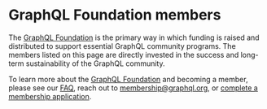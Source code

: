 
# GraphQL Foundation members

The [GraphQL Foundation](/foundation) is the primary way in which funding is
raised and distributed to support essential GraphQL community programs. The
members listed on this page are directly invested in the success and long-term
sustainability of the GraphQL community.

To learn more about the [GraphQL Foundation](/foundation) and becoming a member,
please see our [FAQ](/faq/foundation/), reach out to membership@graphql.org, or
[complete a membership application](https://join.graphql.org).

<IframeResizer
  className="mt-6 w-full"
  src="https://landscape.graphql.org/card-mode?category=graph-ql-foundation-member&grouping=category&embed=yes&style=borderless"
  heightCalculationMethod="lowestElement"
/>
